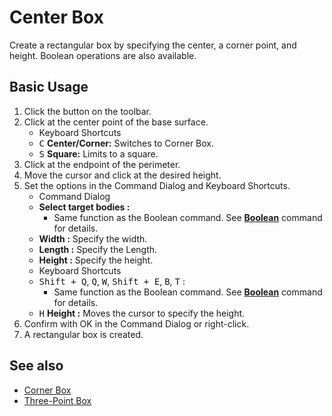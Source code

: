 
# Center Box

<Reference shortcut='' command='Center Box' button='Toolbar' />

Create a rectangular box by specifying the center, a corner point, and height. Boolean operations are also available.
## Basic Usage

1. Click the button <ButtonIcon type="button-center-box" /> on the toolbar.
2. Click at the center point of the base surface.
   - <Kst>Keyboard Shortcuts</Kst>
   - <kbd>C</kbd> **Center/Corner:** Switches to Corner Box.
   - <kbd>S</kbd> **Square:** Limits to a square.
3. Click at the endpoint of the perimeter.
4. Move the cursor and click at the desired height.
5. Set the options in the Command Dialog and Keyboard Shortcuts.
   - <Kst>Command Dialog</Kst>
   - **Select target bodies :** 
      - Same function as the Boolean command. See [**Boolean**](../solid/boolean) command for details.
   - **Width :** Specify the width.
   - **Length :** Specify the Length.
   - **Height :** Specify the height.
   - <Kst>Keyboard Shortcuts</Kst>
   - <kbd>Shift + Q</kbd>, <kbd>Q</kbd>, <kbd>W</kbd>, <kbd>Shift + E</kbd>, <kbd>B</kbd>, <kbd>T</kbd> :
      - Same function as the Boolean command. See [**Boolean**](../solid/boolean) command for details.
   - <kbd>H</kbd> **Height :** Moves the cursor to specify the height.
6. Confirm with OK in the Command Dialog or right-click.
7. A rectangular box is created.

<VideoPlayer fileName="center-box"/>

## See also

- [Corner Box](./corner-box)
- [Three-Point Box](./three-point-box)
